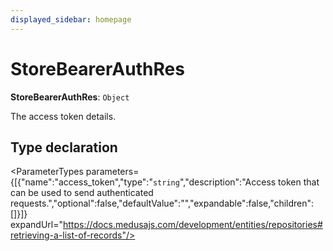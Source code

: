 ```yaml
---
displayed_sidebar: homepage
---
```



# StoreBearerAuthRes

 **StoreBearerAuthRes**: `Object`

The access token details.

## Type declaration

<ParameterTypes parameters={[{"name":"access_token","type":"`string`","description":"Access token that can be used to send authenticated requests.","optional":false,"defaultValue":"","expandable":false,"children":[]}]} expandUrl="https://docs.medusajs.com/development/entities/repositories#retrieving-a-list-of-records"/>
